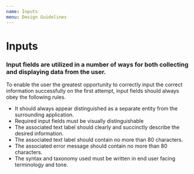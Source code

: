 ```yaml
---
name: Inputs
menu: Design Guidelines
---
```


# Inputs

### Input fields are utilized in a number of ways for both collecting and displaying data from the user.

To enable the user the greatest opportunity to correctly input the correct information successfully on the first attempt, input fields should always obey the following rules.
* It should always appear distinguished as a separate entity from the surrounding application.
* Required input fields must be visually distinguishable
* The associated text label should clearly and succinctly describe the desired information.
* The associated text label should contain no more than 80 characters.
* The associated error message should contain no more than 80 characters.
* The syntax and taxonomy used must be written in end user facing terminology and tone.



